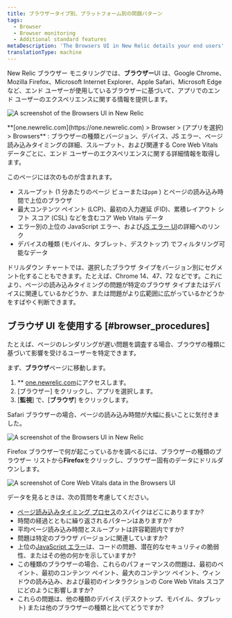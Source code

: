 ```yaml
---
title: ブラウザータイプ別、プラットフォーム別の問題パターン
tags:
  - Browser
  - Browser monitoring
  - Additional standard features
metaDescription: 'The Browsers UI in New Relic details your end users'' experience with your app by type (Chrome, Edge, Safari, etc.) and platform (mobile, tablet, desktop).'
translationType: machine
---
```





New Relic ブラウザー モニタリングでは、**ブラウザー**UI は、Google Chrome、Mozilla Firefox、Microsoft Internet Explorer、Apple Safari、Microsoft Edge など、エンド ユーザーが使用しているブラウザーに基づいて、アプリでのエンド ユーザーのエクスペリエンスに関する情報を提供します。

<img
  title="Browsers UI"
  alt="A screenshot of the Browsers UI in New Relic"
  src={browserBrowsersUi}
/>

<figcaption>
  **[one.newrelic.com](https://one.newrelic.com) > Browser > (アプリを選択) > Browsers** : ブラウザーの種類とバージョン、デバイス、JS エラー、ページ読み込みタイミングの詳細、スループット、および関連する Core Web Vitals データごとに、エンド ユーザーのエクスペリエンスに関する詳細情報を取得します。
</figcaption>

このページには次のものが含まれます。

* スループット (1 分あたりのページ ビューまたは`ppm` ) とページの読み込み時間で上位のブラウザ
* 最大コンテンツ ペイント (LCP)、最初の入力遅延 (FID)、累積レイアウト シフト スコア (CSL) などを含むコア Web Vitals データ
* エラー別の上位の JavaScript エラー、および[JS エラー UI](/docs/browser/new-relic-browser/browser-pro-features/javascript-errors-page-detect-analyze-errors/)の詳細へのリンク
* デバイスの種類 (モバイル、タブレット、デスクトップ) でフィルタリング可能なデータ

ドリルダウン チャートでは、選択したブラウザ タイプをバージョン別にセグメント化することもできます。たとえば、Chrome 14、47、72 などです。これにより、ページの読み込みタイミングの問題が特定のブラウザ タイプまたはデバイスに関連しているかどうか、または問題がより広範囲に広がっているかどうかをすばやく判断できます。

## ブラウザ UI を使用する [#browser_procedures]

たとえば、ページのレンダリングが遅い問題を調査する場合、ブラウザの種類に基づいて影響を受けるユーザーを特定できます。

まず、**ブラウザ**ページに移動します。

1. \*\* [one.newrelic.com](https://one.newrelic.com)にアクセスします。
2. \[ブラウザー] をクリックし、アプリを選択します。
3. \[**監視**] で、\[**ブラウザ**] をクリックします。

Safari ブラウザーの場合、ページの読み込み時間が大幅に長いことに気付きました。

<img
  title="Browsers UI"
  alt="A screenshot of the Browsers UI in New Relic"
  src={browserBrowserLoadTime}
/>

Firefox ブラウザーで何が起こっているかを調べるには、ブラウザーの種類のブラウザー リストから**Firefox**をクリックし、ブラウザー固有のデータにドリルダウンします。

<img
  title="Core Web Vitals data in the Browsers UI"
  alt="A screenshot of Core Web Vitals data in the Browsers UI"
  src={browserChromeExample}
/>

データを見るときは、次の質問を考慮してください。

* [ページ読み込みタイミング プロセス](/docs/browser/new-relic-browser/page-load-timing-resources/page-load-timing-process)のスパイクはどこにありますか?
* 時間の経過とともに繰り返されるパターンはありますか?
* 平均ページ読み込み時間とスループットは許容範囲内ですか?
* 問題は特定のブラウザ バージョンに関連していますか?
* 上位の[JavaScript エラー](/docs/browser/new-relic-browser/browser-pro-features/javascript-errors-page-detect-analyze-errors/)は、コードの問題、潜在的なセキュリティの脆弱性、またはその他の何かを示していますか?
* この種類のブラウザーの場合、これらのパフォーマンスの問題は、最初のペイント、最初のコンテンツ ペイント、最大のコンテンツ ペイント、ウィンドウの読み込み、および最初のインタラクションの Core Web Vitals スコアにどのように影響しますか?
* これらの問題は、他の種類のデバイス (デスクトップ、モバイル、タブレット) または他のブラウザーの種類と比べてどうですか?